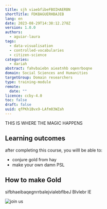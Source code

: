 ```yaml
---
title: sjh viaebfibeFBOIHAERBN
shortTitle: FDKBAGUERHBAJEB
lang: en
date: 2023-08-29T14:38:12.278Z
version: 1.0.0
authors:
  - aguiar-laura
tags:
  - data-visualisation
  - controlled-vocabularies
  - citizen-science
categories:
  - dariah
abstract: fahvbaiebn aieatnhb oqenrboqne
domain: Social Sciences and Humanities
targetGroup: Domain researchers
type: training-module
remote:
  date: ""
licence: ccby-4.0
toc: false
draft: false
uuid: qfPKh1Bvx9-LAfm03WZah
---
```

T﻿HIS IS WHERE THE MAGIC HAPPENS

## **L﻿earning outcomes**

a﻿fter completing this course, you willl be able to:

- c﻿onjure gold from hay
- m﻿ake your own damn PSL

## H﻿ow to make Gold

s﻿ifbhaeibaqegnrrbalejvialebflbeJ BIvlebr lE



![join us](images/join-us.gif "image credit: schitt's creek CC-BY 4.0")